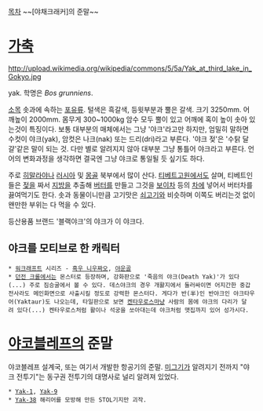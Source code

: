 [[목차]]
~~[야채크래커]의 준말~~
= [[가축]] =
http://upload.wikimedia.org/wikipedia/commons/5/5a/Yak_at_third_lake_in_Gokyo.jpg

yak. 학명은 ''Bos grunniens''.

[[소]]목 솟과에 속하는 [[포유류]]. 털색은 흑갈색, 등윗부분과 뿔은 갈색. 크기 3250mm. 어깨높이 2000mm. 몸무게 300~1000kg 암수 모두 뿔이 있고 어깨에 혹이 높이 솟아 있는것이 특징이다. 보통 대부분의 매체에서는 그냥 '야크'라고만 하지만, 엄밀히 말하면 수컷이 야크(yak), 암컷은 나크(nak) 또는 드리(dri)라고 부른다. '야크 젖'은 '수탉 달걀'같은 말이 되는 것. 다만 별로 알려지지 않아 대부분 그냥 통틀어 야크라고 부른다. 언어의 변화과정을 생각하면 결국엔 그냥 야크로 통일될 듯 싶기도 하다.

주로 [[히말라야]]나 [[러시아]] 및 [[몽골]] 북부에서 많이 산다. [[티베트]]고원에서도 살며, 티베트인들은 [[젖]]을 짜서 [[지방]]을 추출해 [[버터]]를 만들고 그것을 [[보이차]] 등의 [[차]]에 넣어서 버터차를 끓여먹기도 한다. 솟과 동물이니만큼 고기맛은 [[쇠고기]]와 비슷하며 이쪽도 버리는것 없이 왠만한 부위는 다 먹을 수 있다.

등산용품 브랜드 '블랙야크'의 야크가 이 야크다.

== 야크를 모티브로 한 캐릭터 ==
 * [[워크래프트]] 시리즈 - [[판다리아 네 천신|흑우 니우짜오]], [[야운골]]
 * [[던전 크롤]]에서는 몬스터로 등장하며, 강화판으로 '죽음의 야크(Death Yak)'가 있다(...) 주로 짐승굴에서 볼 수 있다. 데스야크의 경우 개활지에서 둘러싸이면 어지간한 중갑전사라도 메인화면으로 사출시킬 정도로 강력한 몬스터다. 게다가 반(半)인 반야크인 야크타우어(Yaktaur)도 나오는데, 타일판으로 보면 [[켄타우로스]]마냥 사람의 몸에 야크의 다리가 달려 있다(...) 켄타우로스처럼 활이나 석궁을 쏘아대는데 야크처럼 맷집까지 있어 성가시다. 

= [[야코블레프]]의 준말 =
야코블레프 설계국, 또는 여기서 개발한 항공기의 준말. [[미그기]]가 알려지기 전까지 "야크 전투기"는 동구권 전투기의 대명사로 널리 알려져 있었다.

 * [[Yak-1]], [[Yak-9]]
 * [[Yak-38]] 해리어를 모방해 만든 STOL기지만 괴작.
